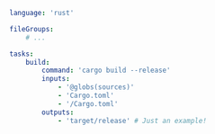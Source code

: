 ```yaml title="<project>/moon.yml" {10}
language: 'rust'

fileGroups:
	# ...

tasks:
	build:
		command: 'cargo build --release'
		inputs:
			- '@globs(sources)'
			- 'Cargo.toml'
			- '/Cargo.toml'
		outputs:
			- 'target/release' # Just an example!
```
